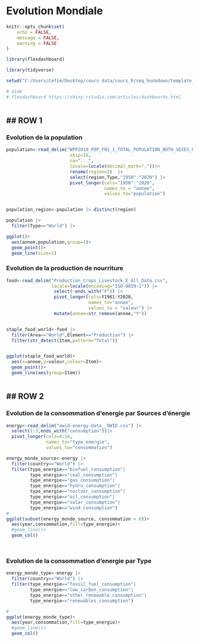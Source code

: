 # Evolution Mondiale


```r

knitr::opts_chunk$set(
	echo = FALSE,
	message = FALSE,
	warning = FALSE
)

library(flexdashboard)

library(tidyverse)

setwd("C:/Users/Cefim/Desktop/cours data/cours_R/seq_bookdown/template_bookdown/template")

# aide
# flexdashboard https://shiny.rstudio.com/articles/dashboards.html



```



## ROW 1 {data-with=650}
------


### Evolution de la population

```r

population<-read_delim("WPP2019_POP_F01_1_TOTAL_POPULATION_BOTH_SEXES_UN.csv",                                
                        skip=16,
                        na="...",
                        locale=locale(decimal_mark=","))|> 
                        rename(region=3)  |> 
                        select(region,Type,"1950":"2020") |> 
                        pivot_longer(cols="1950":"2020",
                                     names_to = "annee",
                                     values_to="population")


population_region<-population |> distinct(region)

population |>  
  filter(Type=="World") |> 

ggplot()+
  aes(annee,population,group=1)+
  geom_point()+
  geom_line(size=2)


```



### Evolution de la production de nourriture


```r

food<-read_delim("Production_Crops_Livestock_E_All_Data.csv",
                 locale=locale(encoding="ISO-8859-1")) |>
                  select(-ends_with("F")) |> 
                  pivot_longer(cols=Y1961:Y2020,
                               names_to="annee",
                               values_to = "valeur") |> 
                  mutate(annee=str_remove(annee,"Y"))


staple_food_world<-food |> 
  filter(Area=="World",Element=="Production") |> 
  filter(str_detect(Item,pattern="Total"))


ggplot(staple_food_world)+
  aes(x=annee,y=valeur,colour=Item)+
  geom_point()+
  geom_line(aes(group=Item))



```




## ROW 2 {data-with=650}
------

### Evolution de la consommation d'energie par Sources d'énergie


```r

energy<-read_delim("owid-energy-data__OWID.csv") |> 
  select(1:3,ends_with("consumption"))|> 
  pivot_longer(cols=4:16,
               names_to="type_energie",
               values_to="consommation")

energy_monde_source<-energy |>
  filter(country=="World") |> 
  filter(type_energie=="biofuel_consumption"|
         type_energie=="coal_consumption"|
         type_energie=="gas_consumption"|
         type_energie=="hydro_consumption"|
         type_energie=="nuclear_consumption"|
         type_energie=="oil_consumption"|
         type_energie=="solar_consumption"|
         type_energie=="wind_consumption")
# 
ggplot(subset(energy_monde_source, consommation > 0))+
  aes(year,consommation,fill=type_energie)+
  #geom_line()+
  geom_col()




```


### Evolution de la consommation d'energie par Type


```r

energy_monde_type<-energy |>
  filter(country=="World") |> 
  filter(type_energie=="fossil_fuel_consumption"|
         type_energie=="low_carbon_consumption"|
         type_energie=="other_renewable_consumption"|
         type_energie=="renewables_consumption")

# 
ggplot(energy_monde_type)+
  aes(year,consommation,fill=type_energie)+
  #geom_line()+
  geom_col()


```






